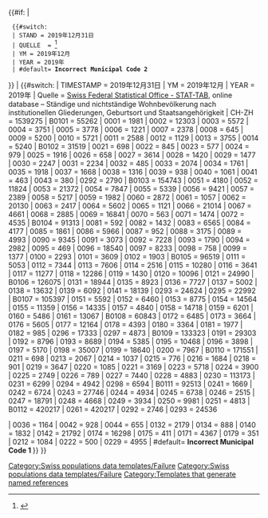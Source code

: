 <includeonly>{{#if: {{{2|}}} |				
  {{#switch: {{{2|}}} <!-- Stand und Quelle sind unabhängig vom Gemeindeschlüssel -->				
  | STAND = 2019年12月31日			
  | QUELLE  = <ref name=Stat2019_ZH>{{cite web |url=https://www.pxweb.bfs.admin.ch/pxweb/de/px-x-0102020000_201 |title=Ständige und nichtständige Wohnbevölkerung nach institutionellen Gliederungen, Geburtsort und Staatsangehörigkeit |date= 31 December 2019|website= bfs.admin.ch|publisher= Swiss Federal Statistical Office - STAT-TAB|access-date= 6 October 2020 |language=de}}</ref>				
  | YM = 2019年12月			
  | YEAR = 2019年			
  | #default= <strong class="error">Incorrect Municipal Code 2 <samp>{{{2}}}</samp></strong>[[Category:Swiss populations data templates/Failure]]				
}} |				
{{#switch: {{{1}}}				
| TIMESTAMP = 2019年12月31日				
| YM = 2019年12月				
| YEAR = 2019年				
| Quelle = [https://www.pxweb.bfs.admin.ch/pxweb/de/px-x-0102020000_201 Swiss Federal Statistical Office - STAT-TAB], online database – Ständige und nichtständige Wohnbevölkerung nach institutionellen Gliederungen, Geburtsort und Staatsangehörigkeit
|	CH-ZH	=	1539275	<!-- Canton of  Zürich -->
|	B0101	=	55262	<!-- Bezirk Affoltern -->
|	0001	=	1981	<!-- Aeugst am Albis -->
|	0002	=	12303	<!-- Affoltern am Albis -->
|	0003	=	5572	<!-- Bonstetten -->
|	0004	=	3751	<!-- Hausen am Albis -->
|	0005	=	3778	<!-- Hedingen -->
|	0006	=	1221	<!-- Kappel am Albis -->
|	0007	=	2378	<!-- Knonau -->
|	0008	=	645	<!-- Maschwanden -->
|	0009	=	5200	<!-- Mettmenstetten -->
|	0010	=	5721	<!-- Obfelden -->
|	0011	=	2588	<!-- Ottenbach -->
|	0012	=	1129	<!-- Rifferswil -->
|	0013	=	3755	<!-- Stallikon -->
|	0014	=	5240	<!-- Wettswil am Albis -->
|	B0102	=	31519	<!-- Bezirk Andelfingen -->
|	0021	=	698	<!-- Adlikon -->
|	0022	=	845	<!-- Benken (ZH) -->
|	0023	=	577	<!-- Berg am Irchel -->
|	0024	=	979	<!-- Buch am Irchel -->
|	0025	=	1916	<!-- Dachsen -->
|	0026	=	658	<!-- Dorf -->
|	0027	=	3614	<!-- Feuerthalen -->
|	0028	=	1420	<!-- Flaach -->
|	0029	=	1477	<!-- Flurlingen -->
|	0030	=	2247	<!-- Andelfingen -->
|	0031	=	2234	<!-- Henggart -->
|	0032	=	485	<!-- Humlikon -->
|	0033	=	2074	<!-- Kleinandelfingen -->
|	0034	=	1761	<!-- Laufen-Uhwiesen -->
|	0035	=	1918	<!-- Marthalen -->
|	0037	=	1668	<!-- Ossingen -->
|	0038	=	1316	<!-- Rheinau -->
|	0039	=	938	<!-- Thalheim an der Thur -->
|	0040	=	1061	<!-- Trüllikon -->
|	0041	=	463	<!-- Truttikon -->
|	0043	=	380	<!-- Volken -->
|	0292	=	2790	<!-- Stammheim -->
|	B0103	=	154743	<!-- Bezirk Bülach -->
|	0051	=	4180	<!-- Bachenbülach -->
|	0052	=	11824	<!-- Bassersdorf -->
|	0053	=	21372	<!-- Bülach -->
|	0054	=	7847	<!-- Dietlikon -->
|	0055	=	5339	<!-- Eglisau -->
|	0056	=	9421	<!-- Embrach -->
|	0057	=	2389	<!-- Freienstein-Teufen -->
|	0058	=	5217	<!-- Glattfelden -->
|	0059	=	1982	<!-- Hochfelden -->
|	0060	=	2872	<!-- Höri -->
|	0061	=	1057	<!-- Hüntwangen -->
|	0062	=	20130	<!-- Kloten -->
|	0063	=	2417	<!-- Lufingen -->
|	0064	=	5602	<!-- Nürensdorf -->
|	0065	=	1121	<!-- Oberembrach -->
|	0066	=	21014	<!-- Opfikon -->
|	0067	=	4661	<!-- Rafz -->
|	0068	=	2885	<!-- Rorbas -->
|	0069	=	16841	<!-- Wallisellen -->
|	0070	=	563	<!-- Wasterkingen -->
|	0071	=	1474	<!-- Wil (ZH) -->
|	0072	=	4535	<!-- Winkel -->
|	B0104	=	91313	<!-- Bezirk Dielsdorf -->
|	0081	=	592	<!-- Bachs -->
|	0082	=	1432	<!-- Boppelsen -->
|	0083	=	6565	<!-- Buchs (ZH) -->
|	0084	=	4177	<!-- Dällikon -->
|	0085	=	1861	<!-- Dänikon -->
|	0086	=	5966	<!-- Dielsdorf -->
|	0087	=	952	<!-- Hüttikon -->
|	0088	=	3175	<!-- Neerach -->
|	0089	=	4993	<!-- Niederglatt -->
|	0090	=	9345	<!-- Niederhasli -->
|	0091	=	3073	<!-- Niederweningen -->
|	0092	=	7228	<!-- Oberglatt -->
|	0093	=	1790	<!-- Oberweningen -->
|	0094	=	2982	<!-- Otelfingen -->
|	0095	=	469	<!-- Regensberg -->
|	0096	=	18540	<!-- Regensdorf -->
|	0097	=	8233	<!-- Rümlang -->
|	0098	=	758	<!-- Schleinikon -->
|	0099	=	1377	<!-- Schöfflisdorf -->
|	0100	=	2293	<!-- Stadel -->
|	0101	=	3609	<!-- Steinmaur -->
|	0102	=	1903	<!-- Weiach -->
|	B0105	=	96519	<!-- Bezirk Hinwil -->
|	0111	=	5053	<!-- Bäretswil -->
|	0112	=	7344	<!-- Bubikon -->
|	0113	=	7606	<!-- Dürnten -->
|	0114	=	2516	<!-- Fischenthal -->
|	0115	=	10280	<!-- Gossau (ZH) -->
|	0116	=	3641	<!-- Grüningen -->
|	0117	=	11277	<!-- Hinwil -->
|	0118	=	12286	<!-- Rüti (ZH) -->
|	0119	=	1430	<!-- Seegräben -->
|	0120	=	10096	<!-- Wald (ZH) -->
|	0121	=	24990	<!-- Wetzikon (ZH) -->
|	B0106	=	126075	<!-- Bezirk Horgen -->
|	0131	=	18944	<!-- Adliswil -->
|	0135	=	8923	<!-- Kilchberg (ZH) -->
|	0136	=	7727	<!-- Langnau am Albis -->
|	0137	=	5002	<!-- Oberrieden -->
|	0138	=	13632	<!-- Richterswil -->
|	0139	=	6092	<!-- Rüschlikon -->
|	0141	=	18139	<!-- Thalwil -->
|	0293	=	24624	<!-- Wädenswil -->
|	0295	=	22992	<!-- Horgen, following 2018 merger -->
|	B0107	=	105397	<!-- Bezirk Meilen -->
|	0151	=	5592	<!-- Erlenbach (ZH) -->
|	0152	=	6460	<!-- Herrliberg -->
|	0153	=	8775	<!-- Hombrechtikon -->
|	0154	=	14564	<!-- Küsnacht (ZH) -->
|	0155	=	11359	<!-- Männedorf -->
|	0156	=	14335	<!-- Meilen -->
|	0157	=	4840	<!-- Oetwil am See -->
|	0158	=	14718	<!-- Stäfa -->
|	0159	=	6201	<!-- Uetikon am See -->
|	0160	=	5486	<!-- Zumikon -->
|	0161	=	13067	<!-- Zollikon -->
|	B0108	=	60843	<!-- Bezirk Pfäffikon -->
|	0172	=	6485	<!-- Fehraltorf -->
|	0173	=	3664	<!-- Hittnau -->
|	0176	=	5605	<!-- Lindau -->
|	0177	=	12164	<!-- Pfäffikon -->
|	0178	=	4393	<!-- Russikon -->
|	0180	=	3364	<!-- Weisslingen -->
|	0181	=	1977	<!-- Wila -->
|	0182	=	985	<!-- Wildberg -->
|	0296	=	17333	<!-- Illnau-Effretikon -->
|	0297	=	4873	<!-- Bauma -->
|	B0109	=	133323	<!-- Bezirk Uster -->
|	0191	=	29303	<!-- Dübendorf -->
|	0192	=	8796	<!-- Egg -->
|	0193	=	8689	<!-- Fällanden -->
|	0194	=	5385	<!-- Greifensee -->
|	0195	=	10468	<!-- Maur -->
|	0196	=	3898	<!-- Mönchaltorf -->
|	0197	=	5170	<!-- Schwerzenbach -->
|	0198	=	35007	<!-- Uster -->
|	0199	=	18640	<!-- Volketswil -->
|	0200	=	7967	<!-- Wangen-Brüttisellen -->
|	B0110	=	171551	<!-- Bezirk Winterthur -->
|	0211	=	698	<!-- Altikon -->
|	0213	=	2067	<!-- Brütten -->
|	0214	=	1037	<!-- Dägerlen -->
|	0215	=	776	<!-- Dättlikon -->
|	0216	=	1684	<!-- Dinhard -->
|	0218	=	901	<!-- Ellikon an der Thur -->
|	0219	=	3647	<!-- Elsau -->
|	0220	=	1085	<!-- Hagenbuch -->
|	0221	=	3169	<!-- Hettlingen -->
|	0223	=	5718	<!-- Neftenbach -->
|	0224	=	3900	<!-- Pfungen -->
|	0225	=	2749	<!-- Rickenbach (ZH) -->
|	0226	=	789	<!-- Schlatt (ZH) -->
|	0227	=	7440	<!-- Seuzach -->
|	0228	=	4883	<!-- Turbenthal -->
|	0230	=	113173	<!-- Winterthur -->
|	0231	=	6299	<!-- Zell (ZH) -->
|	0294	=	4942	<!-- Elgg, following 2018 merger -->
|	0298	=	6594	<!-- Wiesendangen -->
|	B0111	=	92513	<!-- Bezirk Dietikon -->
|	0241	=	1669	<!-- Aesch (ZH) -->
|	0242	=	6724	<!-- Birmensdorf (ZH) -->
|	0243	=	27746	<!-- Dietikon -->
|	0244	=	4934	<!-- Geroldswil -->
|	0245	=	6738	<!-- Oberengstringen -->
|	0246	=	2515	<!-- Oetwil an der Limmat -->
|	0247	=	18791	<!-- Schlieren -->
|	0248	=	4668	<!-- Uitikon -->
|	0249	=	3934	<!-- Unterengstringen -->
|	0250	=	9981	<!-- Urdorf -->
|	0251	=	4813	<!-- Weiningen (ZH) -->
|	B0112	=	420217	<!-- Bezirk Zürich -->
|	0261	=	420217	<!-- Zürich -->
|	0292	=	2746	<!-- Stammheim, created in 2019-->
|	0293	=	24536	<!-- Wädenswil, New number following 2019 merger -->


<!-- Former municipalities -->
|	0036	=	1164	<!-- Oberstammheim -->
|	0042	=	928	<!-- Unterstammheim -->
|	0044	=	655	<!-- Waltalingen -->
|	0132	=	2179	<!-- Hirzel, following 2018 merger -->
|	0134	=	888	<!-- Hütten -->
|	0140	=	1832	<!-- Schönenberg (ZH) -->
|	0142	=	21792	<!-- Wädenswil -->	
|	0174	=	16298	<!--	Illnau-Effretikon, per 2016 merger number	-->
|	0175	=	411	<!--	Kyburg	-->
|	0171	=	4367	<!-- Bauma -->
|	0179	=	351	<!--	Sternenberg	-->
|	0212	=	1084	<!-- Bertschikon -->
|	0222	=	500	<!-- Hofstetten (ZH), following 2018 merger -->
|	0229	=	4955	<!-- Wiesendangen -->
| #default= <strong class="error">Incorrect Municipal Code 1 <samp>{{{1}}}</samp></strong>[[Category:Swiss populations data templates/Failure]]
}} }}</includeonly><noinclude>
{{documentation}}
[[Category:Templates that generate named references]]
</noinclude>